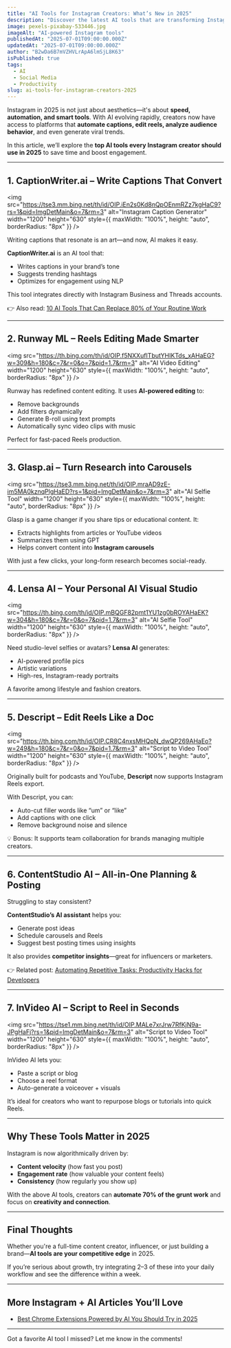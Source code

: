 ```yaml
---
title: "AI Tools for Instagram Creators: What’s New in 2025"
description: "Discover the latest AI tools that are transforming Instagram content creation in 2025. From caption generation to video editing, these tools help creators grow faster."
image: pexels-pixabay-533446.jpg
imageAlt: "AI-powered Instagram tools"
publishedAt: "2025-07-01T09:00:00.000Z"
updatedAt: "2025-07-01T09:00:00.000Z"
author: "B2wDa6B7mVZHVLrApA6lmSjL8K63"
isPublished: true
tags:
  - AI
  - Social Media
  - Productivity
slug: ai-tools-for-instagram-creators-2025
---
```


Instagram in 2025 is not just about aesthetics—it's about **speed, automation, and smart tools**. With AI evolving rapidly, creators now have access to platforms that **automate captions, edit reels, analyze audience behavior**, and even generate viral trends.

In this article, we’ll explore the **top AI tools every Instagram creator should use in 2025** to save time and boost engagement.

---

## 1. **CaptionWriter.ai** – Write Captions That Convert

<img 
  src="https://tse3.mm.bing.net/th/id/OIP.iEn2s0Kd8nQpOEnmRZz7kgHaC9?rs=1&pid=ImgDetMain&o=7&rm=3" 
  alt="Instagram Caption Generator" 
  width="1200" 
  height="630" 
  style={{ maxWidth: "100%", height: "auto", borderRadius: "8px" }} 
/>

Writing captions that resonate is an art—and now, AI makes it easy.

**CaptionWriter.ai** is an AI tool that:
- Writes captions in your brand’s tone
- Suggests trending hashtags
- Optimizes for engagement using NLP

This tool integrates directly with Instagram Business and Threads accounts.

👉 Also read: [10 AI Tools That Can Replace 80% of Your Routine Work](/blogs/10-ai-tools-that-can-replace-80-percent-of-your-routine-work)

---

## 2. **Runway ML** – Reels Editing Made Smarter

<img 
  src="https://th.bing.com/th/id/OIP.f5NXXufITbutYHIKTds_xAHaEG?w=309&h=180&c=7&r=0&o=7&pid=1.7&rm=3" 
  alt="AI Video Editing" 
  width="1200" 
  height="630" 
  style={{ maxWidth: "100%", height: "auto", borderRadius: "8px" }} 
/>

Runway has redefined content editing. It uses **AI-powered editing** to:
- Remove backgrounds
- Add filters dynamically
- Generate B-roll using text prompts
- Automatically sync video clips with music

Perfect for fast-paced Reels production.

---

## 3. **Glasp.ai** – Turn Research into Carousels
<img 
  src="https://tse3.mm.bing.net/th/id/OIP.mraAD9zE-im5MA0kznqPlgHaED?rs=1&pid=ImgDetMain&o=7&rm=3" 
  alt="AI Selfie Tool" 
  width="1200" 
  height="630" 
  style={{ maxWidth: "100%", height: "auto", borderRadius: "8px" }} 
/>

Glasp is a game changer if you share tips or educational content. It:
- Extracts highlights from articles or YouTube videos
- Summarizes them using GPT
- Helps convert content into **Instagram carousels**

With just a few clicks, your long-form research becomes social-ready.

---

## 4. **Lensa AI** – Your Personal AI Visual Studio

<img 
  src="https://th.bing.com/th/id/OIP.mBQGF82pmt1YU1zg0bROYAHaEK?w=304&h=180&c=7&r=0&o=7&pid=1.7&rm=3" 
  alt="AI Selfie Tool" 
  width="1200" 
  height="630" 
  style={{ maxWidth: "100%", height: "auto", borderRadius: "8px" }} 
/>

Need studio-level selfies or avatars? **Lensa AI** generates:
- AI-powered profile pics
- Artistic variations
- High-res, Instagram-ready portraits

A favorite among lifestyle and fashion creators.

---

## 5. **Descript** – Edit Reels Like a Doc


<img 
  src="https://th.bing.com/th/id/OIP.CR8C4nxsMHQpN_dwQP269AHaEo?w=249&h=180&c=7&r=0&o=7&pid=1.7&rm=3" 
  alt="Script to Video Tool" 
  width="1200" 
  height="630" 
  style={{ maxWidth: "100%", height: "auto", borderRadius: "8px" }} 
/>

Originally built for podcasts and YouTube, **Descript** now supports Instagram Reels export.

With Descript, you can:
- Auto-cut filler words like “um” or “like”
- Add captions with one click
- Remove background noise and silence

💡 Bonus: It supports team collaboration for brands managing multiple creators.

---

## 6. **ContentStudio AI** – All-in-One Planning & Posting

Struggling to stay consistent?

**ContentStudio’s AI assistant** helps you:
- Generate post ideas
- Schedule carousels and Reels
- Suggest best posting times using insights

It also provides **competitor insights**—great for influencers or marketers.

👉 Related post: [Automating Repetitive Tasks: Productivity Hacks for Developers](/blogs/automating-repetitive-tasks-productivity-hacks-for-developers)

---

## 7. **InVideo AI** – Script to Reel in Seconds

<img 
  src="https://tse1.mm.bing.net/th/id/OIP.MALe7xrJrw7RfKjN9a-JPgHaFj?rs=1&pid=ImgDetMain&o=7&rm=3" 
  alt="Script to Video Tool" 
  width="1200" 
  height="630" 
  style={{ maxWidth: "100%", height: "auto", borderRadius: "8px" }} 
/>

InVideo AI lets you:
- Paste a script or blog
- Choose a reel format
- Auto-generate a voiceover + visuals

It’s ideal for creators who want to repurpose blogs or tutorials into quick Reels.

---

## Why These Tools Matter in 2025

Instagram is now algorithmically driven by:
- **Content velocity** (how fast you post)
- **Engagement rate** (how valuable your content feels)
- **Consistency** (how regularly you show up)

With the above AI tools, creators can **automate 70% of the grunt work** and focus on **creativity and connection**.

---

## Final Thoughts

Whether you're a full-time content creator, influencer, or just building a brand—**AI tools are your competitive edge** in 2025.

If you’re serious about growth, try integrating 2–3 of these into your daily workflow and see the difference within a week.

---

## More Instagram + AI Articles You’ll Love

- [Best Chrome Extensions Powered by AI You Should Try in 2025](/blogs/best-chrome-extensions-powered-by-ai)


---

Got a favorite AI tool I missed? Let me know in the comments!
